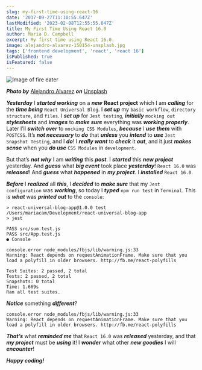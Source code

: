 ```yaml
---
slug: my-first-time-using-react-16
date: '2017-09-27T11:10:55.647Z'
lastModified: '2023-02-08T12:55:55.647Z'
title: My First Time Using React 16.0
author: Maria D. Campbell
excerpt: My first time using React 16.0.
image: alejandro-alvarez-150154-unsplash.jpg
tags: ['frontend development', 'react', 'react 16']
isPublished: true
isFeatured: false
---
```


![Image of fire eater](alejandro-alvarez-150154-unsplash.jpg)

***Photo by*** [Alejandro Alvarez](https://unsplash.com/@a2_foto) ***on*** [Unsplash](https://unsplash.com/photos/ZK_KZnT5z9U)

***Yesterday*** I ***started working*** on a **_new_** **React project** which I am ***calling*** for the ***time being*** `React Universal Blog`. I ***set up*** my `basic workflow`, `directory structure`, and `files`. I ***set up*** for `Jest testing`, ***initially*** `mocking out` ***stylesheets*** and ***images*** to ***make sure*** everything was ***working properly***. Later I’ll ***switch over*** to `mocking CSS Modules`, ***because*** I ***use them*** with `POSTCSS`. It’s ***not necessary*** to ***do*** that ***unless*** you ***intend*** to ***use*** `Jest Snapshot Testing`, and I
***do***! I ***really want*** to ***check*** it ***out***, and it just ***makes sense*** when you ***do use*** `CSS Modules` in `development`.

But that’s ***not why*** I am ***writing*** this ***post***. I ***started*** this ***new project*** yesterday. And ***guess*** what ***big event*** took place ***yesterday***! `React 16.0` was ***released***! And ***guess*** what ***happened*** in ***my project***. I **_installed_** `React 16.0`.

***Before*** I ***realized*** all ***this***, I ***decided*** to ***make sure*** that my `Jest configuration`
was **_working_**, so today I ***typed*** `npm run test` in `Terminal`. This is
***what*** was ***printed out*** to the `console`:

```shell
> react-universal-blog-app@1.0.0 test /Users/mariacam/Development/react-universal-blog-app
> jest

PASS src/sum.test.js
PASS src/App.test.js
● Console

console.error node_modules/fbjs/lib/warning.js:33
Warning: React depends on requestAnimationFrame. Make sure that you load a polyfill in older browsers. http://fb.me/react-polyfills

Test Suites: 2 passed, 2 total
Tests: 2 passed, 2 total
Snapshots: 0 total
Time: 1.669s
Ran all test suites.
```

***Notice*** something ***different***?

```shell
console.error node_modules/fbjs/lib/warning.js:33
Warning: React depends on requestAnimationFrame. Make sure that you load a polyfill in older browsers. http://fb.me/react-polyfills
```

***That’s*** what ***reminded me*** that `React 16.0` was ***released*** yesterday, and that ***my project*** must be ***using*** it! I ***wonder*** what other ***new goodies*** I will ***encounter***!

***Happy coding!***
